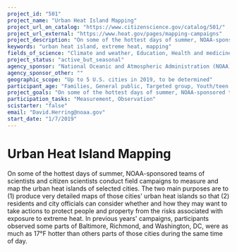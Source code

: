 ```yaml
---
project_id: "501"
project_name: "Urban Heat Island Mapping"
project_url_on_catalog: "https://www.citizenscience.gov/catalog/501/"
project_url_external: "https://www.heat.gov/pages/mapping-campaigns"
project_description: "On some of the hottest days of summer, NOAA-sponsored teams of scientists and citizen scientists conduct field campaigns to measure and map the urban heat islands of selected cities.  The two main purposes are to (1) produce very detailed maps of those cities&#39; urban heat islands so that (2) residents and city officials can consider whether and how they may want to take actions to protect people and property from the risks associated with exposure to extreme heat.  In previous years&#39; campaigns, participants observed some parts of Baltimore, Richmond, and Washington, DC, were as much as 17\u00b0F hotter than others parts of those cities during the same time of day."
keywords: "urban heat island, extreme heat, mapping"
fields_of_science: "Climate and weather, Education, Health and medicine, Nature and outdoors, Science policy, Social science"
project_status: "active_but_seasonal"
agency_sponsor: "National Oceanic and Atmospheric Administration (NOAA)"
agency_sponsor_other: ""
geographic_scope: "Up to 5 U.S. cities in 2019, to be determined"
participant_age: "Families, General public, Targeted group, Youth/teen (up to 17)"
project_goals: "On some of the hottest days of summer, NOAA-sponsored teams of scientists and citizen scientists conduct field campaigns to measure and map the urban heat islands of up to five selected cities."
participation_tasks: "Measurement, Observation"
scistarter: "false"
email: "David.Herring@noaa.gov"
start_date: "1/7/2019"
---
```


# Urban Heat Island Mapping

On some of the hottest days of summer, NOAA-sponsored teams of scientists and citizen scientists conduct field campaigns to measure and map the urban heat islands of selected cities.  The two main purposes are to (1) produce very detailed maps of those cities&#39; urban heat islands so that (2) residents and city officials can consider whether and how they may want to take actions to protect people and property from the risks associated with exposure to extreme heat.  In previous years&#39; campaigns, participants observed some parts of Baltimore, Richmond, and Washington, DC, were as much as 17°F hotter than others parts of those cities during the same time of day.
